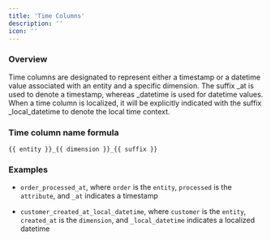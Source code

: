 ```yaml
---
title: 'Time Columns'
description: ''
icon: ''
---
```


### Overview


<test />

Time columns are designated to represent either a timestamp or a datetime value associated with an
entity and a specific dimension. The suffix \_at is used to denote a timestamp, whereas \_datetime is used
for datetime values. When a time column is localized, it will be explicitly indicated with the suffix \_local\_datetime
to denote the local time context.

### Time column name formula

`{{ entity }}_{{ dimension }}_{{ suffix }}`

### Examples

* `order_processed_at`, where `order` is the `entity`, `processed` is the `attribute`, and `_at` indicates a timestamp

* `customer_created_at_local_datetime`, where `customer` is the `entity`, `created_at` is the `dimension`,
  and `_local_datetime` indicates a localized datetime